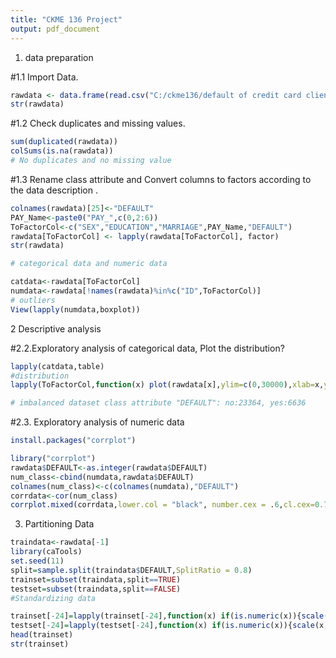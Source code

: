 ---
title: "CKME 136 Project"
output: pdf_document
---

1. data preparation

#1.1 Import Data.
```{r}
rawdata <- data.frame(read.csv("C:/ckme136/default of credit card clients.csv",header = T,skip = 1, stringsAsFactors = T))
str(rawdata)
```


#1.2 Check duplicates and missing values.
```{r}
sum(duplicated(rawdata))
colSums(is.na(rawdata))
# No duplicates and no missing value
```

#1.3 Rename class attribute and Convert columns to factors according to the data description .
```{r}
colnames(rawdata)[25]<-"DEFAULT"
PAY_Name<-paste0("PAY_",c(0,2:6))
ToFactorCol<-c("SEX","EDUCATION","MARRIAGE",PAY_Name,"DEFAULT")
rawdata[ToFactorCol] <- lapply(rawdata[ToFactorCol], factor)
str(rawdata)

# categorical data and numeric data

catdata<-rawdata[ToFactorCol]
numdata<-rawdata[!names(rawdata)%in%c("ID",ToFactorCol)]
# outliers 
View(lapply(numdata,boxplot))
```

2 Descriptive analysis 

#2.2.Exploratory analysis of categorical data, Plot the distribution?
```{r}
lapply(catdata,table)
#distribution
lapply(ToFactorCol,function(x) plot(rawdata[x],ylim=c(0,30000),xlab=x,ylab="Frequency"))

# imbalanced dataset class attribute "DEFAULT": no:23364, yes:6636

```

#2.3. Exploratory analysis of numeric data
```{r}

install.packages("corrplot")

library("corrplot")
rawdata$DEFAULT<-as.integer(rawdata$DEFAULT)
num_class<-cbind(numdata,rawdata$DEFAULT)
colnames(num_class)<-c(colnames(numdata),"DEFAULT")
corrdata<-cor(num_class)
corrplot.mixed(corrdata,lower.col = "black", number.cex = .6,cl.cex=0.7,tl.cex=0.6)

```

3. Partitioning Data
```{r}
traindata<-rawdata[-1]
library(caTools)
set.seed(11)
split=sample.split(traindata$DEFAULT,SplitRatio = 0.8)
trainset=subset(traindata,split==TRUE)
testset=subset(traindata,split==FALSE)
#Standardizing data

trainset[-24]=lapply(trainset[-24],function(x) if(is.numeric(x)){scale(x,center = T,scale = T)}else x)
testset[-24]=lapply(testset[-24],function(x) if(is.numeric(x)){scale(x,center=T,scale=T)}else x)
head(trainset)
str(trainset)

```